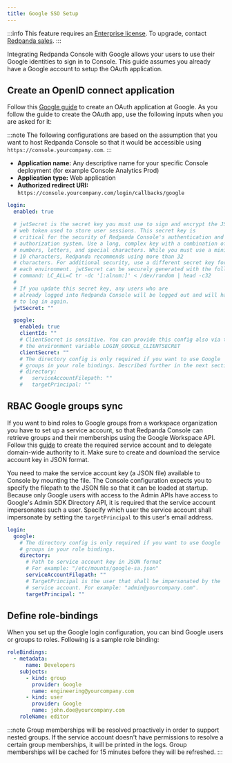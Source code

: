```yaml
---
title: Google SSO Setup
---
```


<head>
    <meta name="title" content="Google SSO Authentication in Redpanda Console | Redpanda Docs"/>
    <meta name="description" content="Configure authentication with external identity providers such as Google, GitHub or Okta in Redpanda Console."/>
</head>

:::info
This feature requires an [Enterprise license](../../../../get-started/licenses). To upgrade, contact [Redpanda sales](https://redpanda.com/try-redpanda?section=enterprise-cloud).
:::

Integrating Redpanda Console with Google allows your users to use their Google identities to sign in to Console.
This guide assumes you already have a Google account to setup the OAuth application.

## Create an OpenID connect application

Follow this [Google guide](https://developers.google.com/identity/protocols/oauth2/openid-connect#appsetup) to create
an OAuth application at Google. As you follow the guide to create the OAuth app, use the following inputs
when you are asked for it:

:::note
The following configurations are based on the assumption that you want to host Redpanda Console so that it would be accessible using
`https://console.yourcompany.com`.
:::

- **Application name:** Any descriptive name for your specific Console deployment (for example Console Analytics Prod)
- **Application type:** Web application
- **Authorized redirect URI:** `https://console.yourcompany.com/login/callbacks/google`

```yaml
login:
  enabled: true

  # jwtSecret is the secret key you must use to sign and encrypt the JSON 
  # web token used to store user sessions. This secret key is 
  # critical for the security of Redpanda Console's authentication and 
  # authorization system. Use a long, complex key with a combination of 
  # numbers, letters, and special characters. While you must use a minimum of 
  # 10 characters, Redpanda recommends using more than 32 
  # characters. For additional security, use a different secret key for 
  # each environment. jwtSecret can be securely generated with the following 
  # command: LC_ALL=C tr -dc '[:alnum:]' < /dev/random | head -c32
  #
  # If you update this secret key, any users who are 
  # already logged into Redpanda Console will be logged out and will have 
  # to log in again.
  jwtSecret: ""

  google:
    enabled: true
    clientId: ""
    # ClientSecret is sensitive. You can provide this config also via the
    # the environment variable LOGIN_GOOGLE_CLIENTSECRET
    clientSecret: ""
    # The directory config is only required if you want to use Google
    # groups in your role bindings. Described further in the next section.
    # directory:
    #   serviceAccountFilepath: ""
    #   targetPrincipal: ""
```

## RBAC Google groups sync

If you want to bind roles to Google groups from a workspace organization you have to set up a service account, so that Redpanda Console can retrieve groups
and their memberships using the Google Workspace API. Follow this [guide](https://developers.google.com/admin-sdk/directory/v1/guides/delegation) 
to create the required service account and to delegate domain-wide authority to it. Make sure to create and download the service account key in JSON
format.

You need to make the service account key (a JSON file) available to Console by mounting the file. The Console configuration expects you to specify
the filepath to the JSON file so that it can be loaded at startup. Because only Google users with access to the Admin APIs have access to Google's
Admin SDK Directory API, it is required that the service account impersonates such a user. Specify which user the service account shall impersonate
by setting the `targetPrincipal` to this user's email address.

```yaml
login:
  google:
    # The directory config is only required if you want to use Google
    # groups in your role bindings.
    directory:
      # Path to service account key in JSON format
      # For example: "/etc/mounts/google-sa.json"
      serviceAccountFilepath: ""
      # TargetPrincipal is the user that shall be impersonated by the
      # service account. For example: "admin@yourcompany.com".
      targetPrincipal: ""
```

## Define role-bindings

When you set up the Google login configuration, you can bind Google users or groups to roles. Following is a sample
role binding:

```yaml
roleBindings:
  - metadata:
      name: Developers
    subjects:
      - kind: group
        provider: Google
        name: engineering@yourcompany.com
      - kind: user
        provider: Google
        name: john.doe@yourcompany.com
    roleName: editor
```

:::note
Group memberships will be resolved proactively in order to support nested groups. If the service account doesn't have permissions
to resolve a certain group memberships, it will be printed in the logs. Group memberships will be cached for 15 minutes before
they will be refreshed.
:::
